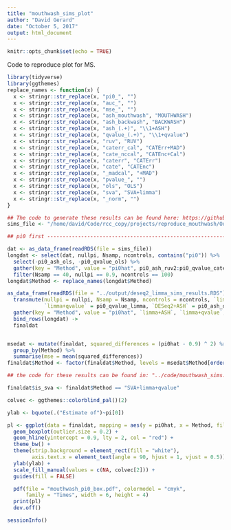 ```yaml
---
title: "mouthwash_sims_plot"
author: "David Gerard"
date: "October 5, 2017"
output: html_document
---
```


```r
knitr::opts_chunk$set(echo = TRUE)
```

Code to reproduce plot for MS.

```r
library(tidyverse)
library(ggthemes)
replace_names <- function(x) {
  x <- stringr::str_replace(x, "pi0_", "")
  x <- stringr::str_replace(x, "auc_", "")
  x <- stringr::str_replace(x, "mse_", "")
  x <- stringr::str_replace(x, "ash_mouthwash", "MOUTHWASH")
  x <- stringr::str_replace(x, "ash_backwash", "BACKWASH")
  x <- stringr::str_replace(x, "ash_(.+)", "\\1+ASH")
  x <- stringr::str_replace(x, "qvalue_(.+)", "\\1+qvalue")
  x <- stringr::str_replace(x, "ruv", "RUV")
  x <- stringr::str_replace(x, "caterr_cal", "CATErr+MAD")
  x <- stringr::str_replace(x, "cate_nccal", "CATEnc+Cal")
  x <- stringr::str_replace(x, "caterr", "CATErr")
  x <- stringr::str_replace(x, "cate", "CATEnc")
  x <- stringr::str_replace(x, "_madcal", "+MAD")
  x <- stringr::str_replace(x, "pvalue_", "")
  x <- stringr::str_replace(x, "ols", "OLS")
  x <- stringr::str_replace(x, "sva", "SVA+limma")
  x <- stringr::str_replace(x, "_norm", "")
}

## The code to generate these results can be found here: https://github.com/dcgerard/mouthwash_sims
sims_file <- "/home/david/Code/rcc_copy/projects/reproduce_mouthwash/Output/sims_out/sims_out.RDS"

## pi0 first ------------------------------------------------------------

dat <- as_data_frame(readRDS(file = sims_file))
longdat <- select(dat, nullpi, Nsamp, ncontrols, contains("pi0")) %>% 
  select(-pi0_ash_ols, -pi0_qvalue_ols) %>%
  gather(key = "Method", value = "pi0hat", pi0_ash_ruv2:pi0_qvalue_caterr_cal) %>%
  filter(Nsamp == 40, nullpi == 0.9, ncontrols == 100)
longdat$Method <- replace_names(longdat$Method)

as_data_frame(readRDS(file = "../output/deseq2_limma_sims_results.RDS")) %>%
  transmute(nullpi = nullpi, Nsamp = Nsamp, ncontrols = ncontrols, `limma+ASH` = pi0_ash_limma,
            `limma+qvalue` = pi0_qvalue_limma, `DESeq2+ASH` = pi0_ash_deseq2, `DESeq2+qvalue` = pi0_qvalue_deseq2) %>%
  gather(key = "Method", value = "pi0hat", `limma+ASH`, `limma+qvalue`, `DESeq2+ASH`, `DESeq2+qvalue`) %>%
  bind_rows(longdat) ->
  finaldat


msedat <- mutate(finaldat, squared_differences = (pi0hat - 0.9) ^ 2) %>%
  group_by(Method) %>%
  summarise(mse = mean(squared_differences))
finaldat$Method <- factor(finaldat$Method, levels = msedat$Method[order(msedat$mse, decreasing = FALSE)])

## the code for these results can be found in: "../code/mouthwash_sims.R"

finaldat$is_sva <- finaldat$Method == "SVA+limma+qvalue"

colvec <- ggthemes::colorblind_pal()(2)

ylab <- bquote(.("Estimate of")~pi[0])

pl <- ggplot(data = finaldat, mapping = aes(y = pi0hat, x = Method, fill = is_sva)) +
  geom_boxplot(outlier.size = 0.2) +
  geom_hline(yintercept = 0.9, lty = 2, col = "red") +
  theme_bw() +
  theme(strip.background = element_rect(fill = "white"),
        axis.text.x = element_text(angle = 90, hjust = 1, vjust = 0.5)) +
  ylab(ylab) +
  scale_fill_manual(values = c(NA, colvec[2])) +
  guides(fill = FALSE)

  pdf(file = "mouthwash_pi0_box.pdf", colormodel = "cmyk",
      family = "Times", width = 6, height = 4)
  print(pl)
  dev.off()

```


```r
sessionInfo()
```

